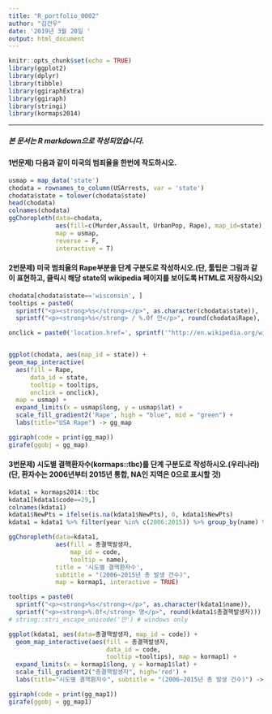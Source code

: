 ```yaml
---
title: "R_portfolio_0002"
author: "김건우"
date: '2019년 3월 20일 '
output: html_document
---
```


```r
knitr::opts_chunk$set(echo = TRUE)
library(ggplot2)
library(dplyr)
library(tibble) 
library(ggiraphExtra)
library(ggiraph)
library(stringi)
library(kormaps2014)
```

----
##### 본 문서는 R markdown으로 작성되었습니다.

#### 1번문제) 다음과 같이 미국의 범죄율을 한번에 작도하시오.

```r
usmap = map_data('state') 
chodata = rownames_to_column(USArrests, var = 'state')
chodata$state = tolower(chodata$state)
head(chodata)
colnames(chodata)
ggChoropleth(data=chodata,
             aes(fill=c(Murder,Assault, UrbanPop, Rape), map_id=state),
             map = usmap,
             reverse = F,
             interactive = T)
```


#### 2번문제) 미국 범죄율의 Rape부분을 단계 구분도로 작성하시오.(단, 툴팁은 그림과 같이 표현하고,   클릭시 해당 state의 wikipedia 페이지를 보이도록 HTML로 저장하시오)

```r
chodata[chodata$state=='wisconsin', ]
tooltips = paste0(
  sprintf("<p><strong>%s</strong></p>", as.character(chodata$state)),
  sprintf("<p><strong>%s</strong> / %.0f 만</p>", round(chodata$Rape), round(chodata$UrbanPop) * 10)) 

onclick = paste0('location.href=', sprintf('"http://en.wikipedia.org/wiki/%s"', as.character(chodata$state)))


ggplot(chodata, aes(map_id = state)) +
geom_map_interactive( 
  aes(fill = Rape,
      data_id = state,
      tooltip = tooltips,
      onclick = onclick), 
  map = usmap) +
  expand_limits(x = usmap$long, y = usmap$lat) +
  scale_fill_gradient2('Rape', high = "blue", mid = "green") +
  labs(title="USA Rape") -> gg_map

ggiraph(code = print(gg_map))
girafe(ggobj = gg_map)
```


#### 3번문제) 시도별 결핵환자수(kormaps::tbc)를 단계 구분도로 작성하시오.(우리나라) (단, 환자수는 2006년부터 2015년 통합, NA인 지역은 0으로 표시할 것)

```r
kdata1 = kormaps2014::tbc
kdata1[kdata1$code==29,]
colnames(kdata1)
kdata1$NewPts = ifelse(is.na(kdata1$NewPts), 0, kdata1$NewPts)
kdata1 = kdata1 %>% filter(year %in% c(2006:2015)) %>% group_by(name) %>% summarise(총결핵발생자 = sum(NewPts), code = mean(code))

ggChoropleth(data=kdata1, 
             aes(fill = 총결핵발생자, 
                 map_id = code, 
                 tooltip = name),
             title = '시도별 결핵환자수',
             subtitle = "(2006~2015년 총 발생 건수)",
             map = kormap1, interactive = TRUE)

tooltips = paste0(
  sprintf("<p><strong>%s</strong></p>", as.character(kdata1$name)),
  sprintf("<p><strong>%.0f</strong> 명</p>", round(kdata1$총결핵발생자))) 
# string::stri_escape_unicode('만') # windows only

ggplot(kdata1, aes(data=총결핵발생자, map_id = code)) +
  geom_map_interactive(aes(fill = 총결핵발생자,
                           data_id = code,
                           tooltip =tooltips), map = kormap1) + 
  expand_limits(x = kormap1$long, y = kormap1$lat) +
  scale_fill_gradient2("총결핵발생자", high='red') +
  labs(title="시도별 결핵환자수", subtitle = "(2006~2015년 총 발생 건수)") -> gg_map1

ggiraph(code = print(gg_map1))
girafe(ggobj = gg_map1)

```

